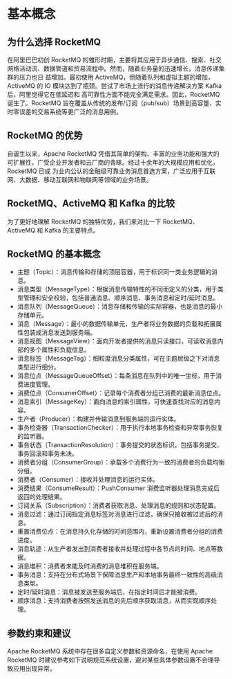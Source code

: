 
# 基本概念

## 为什么选择 RocketMQ

在阿里巴巴初创 RocketMQ 的雏形时期，主要将其应用于异步通信、搜索、社交网络活动流、数据管道和贸易流程中。然而，随着业务量的迅速增长，消息传递集群的压力也日
益增加。最初使用 ActiveMQ，但随着队列和虚拟主题的增加，ActiveMQ 的 IO 模块达到了瓶颈。尝试了市场上流行的消息传递解决方案 Kafka 后，阿里觉得它在低延迟和
高可靠性方面不能完全满足需求。因此，RocketMQ 诞生了。RocketMQ 旨在覆盖从传统的发布/订阅（pub/sub）场景到高容量、实时零误差的交易系统等更广泛的消息用例。

## RocketMQ 的优势

自诞生以来，Apache RocketMQ 凭借其简单的架构、丰富的业务功能和强大的可扩展性，广受企业开发者和云厂商的青睐。经过十余年的大规模应用和优化，RocketMQ 已成
为业内公认的金融级可靠业务消息首选方案，广泛应用于互联网、大数据、移动互联网和物联网等领域的业务场景。

## RocketMQ、ActiveMQ 和 Kafka 的比较

为了更好地理解 RocketMQ 的独特优势，我们来对比一下 RocketMQ、ActiveMQ 和 Kafka 的主要特点。

## RocketMQ 的基本概念

* 主题（Topic）：消息传输和存储的顶层容器，用于标识同一类业务逻辑的消息。
* 消息类型（MessageType）：根据消息传输特性的不同而定义的分类，用于类型管理和安全校验，包括普通消息、顺序消息、事务消息和定时/延时消息。
* 消息队列（MessageQueue）：消息存储和传输的实际容器，也是消息的最小存储单元。
* 消息（Message）：最小的数据传输单元，生产者将业务数据的负载和拓展属性包装成消息发送到服务端。
* 消息视图（MessageView）：面向开发者提供的消息只读接口，可读取消息内部的多个属性和负载信息。
* 消息标签（MessageTag）：细粒度消息分类属性，可在主题层级之下对消息类型进行细分。
* 消息位点（MessageQueueOffset）：每条消息在队列中的唯一坐标，用于消费进度管理。
* 消费位点（ConsumerOffset）：记录每个消费者分组已消费的最新消息位点。
* 消息索引（MessageKey）：面向消息的索引属性，可快速查找对应的消息内容。
* 生产者（Producer）：构建并传输消息到服务端的运行实体。
* 事务检查器（TransactionChecker）：用于执行本地事务检查和异常事务恢复的监听器。
* 事务状态（TransactionResolution）：事务提交的状态标识，包括事务提交、事务回滚和事务未决。
* 消费者分组（ConsumerGroup）：承载多个消费行为一致的消费者的负载均衡分组。
* 消费者（Consumer）：接收并处理消息的运行实体。
* 消费结果（ConsumeResult）：PushConsumer 消费监听器处理消息完成后返回的处理结果。
* 订阅关系（Subscription）：消费者获取消息、处理消息的规则和状态配置。
* 消息过滤：通过订阅指定消息标签对消息进行过滤，确保只接收被过滤后的消息。
* 重置消费位点：在消息持久化存储的时间范围内，重新设置消费者分组的消费进度。
* 消息轨迹：从生产者发出到消费者接收并处理过程中各节点的时间、地点等数据。
* 消息堆积：消费者未能及时消费的消息堆积在服务端。
* 事务消息：支持在分布式场景下保障消息生产和本地事务最终一致性的高级消息类型。
* 定时/延时消息：消息被发送至服务端后，在指定时间后才能被消费。
* 顺序消息：支持消费者按照发送消息的先后顺序获取消息，从而实现顺序处理。

## 参数约束和建议

Apache RocketMQ 系统中存在很多自定义参数和资源命名，在使用 Apache RocketMQ 时建议参考如下说明规范系统设置，避对某些具体参数设置不合理导致应用出现异常。<LinkCardContainer>
    <LinkCard href="https://rocketmq.apache.org/zh/docs/introduction/03limits" />
</LinkCardContainer>